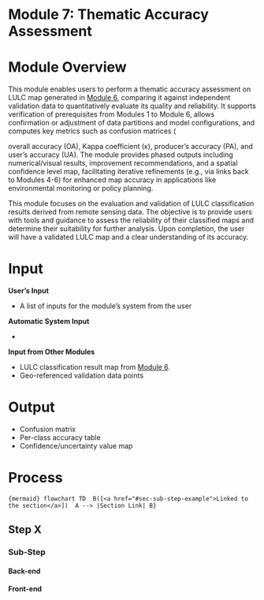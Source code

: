 # Module 7: Thematic Accuracy Assessment {#sec-module-0}

# Module Overview {.unnumbered}

This module enables users to perform a thematic accuracy assessment on LULC map generated in [Module 6](@sec-module-6), comparing it against independent validation data to quantitatively evaluate its quality and reliability. It supports verification of prerequisites from Modules 1 to Module 6, allows confirmation or adjustment of data partitions and model configurations, and computes key metrics such as confusion matrices (

overall accuracy (OA), Kappa coefficient (κ), producer's accuracy (PA), and user's accuracy (UA). The module provides phased outputs including numerical/visual results, improvement recommendations, and a spatial confidence level map, facilitating iterative refinements (e.g., via links back to Modules 4-6) for enhanced map accuracy in applications like environmental monitoring or policy planning.

This module focuses on the evaluation and validation of LULC classification results derived from remote sensing data. The objective is to provide users with tools and guidance to assess the reliability of their classified maps and determine their suitability for further analysis. Upon completion, the user will have a validated LULC map and a clear understanding of its accuracy.

# Input {.unnumbered}

**User's Input**

-   A list of inputs for the module's system from the user

**Automatic System Input**

-   

**Input from Other Modules**

-   LULC classification result map from [Module 6](@sec-module-6).
-   Geo-referenced validation data points

# Output {.unnumbered}

-   Confusion matrix
-   Per-class accuracy table
-   Confidence/uncertainty value map

# Process {.unnumbered}

`{mermaid} flowchart TD  B([<a href="#sec-sub-step-example">Linked to the section</a>])  A --> |Section Link| B}`

## Step X

### Sub-Step {#sec-sub-step-example}

#### Back-end

#### Front-end
